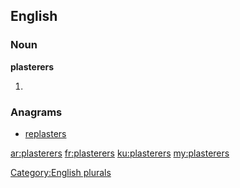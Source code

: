 ==English==

===Noun===
'''plasterers'''

# {{plural of|[[plasterer]]}}

===Anagrams===
* [[replasters#English|replasters]]

[[Category:English plurals]]

[[ar:plasterers]]
[[fr:plasterers]]
[[ku:plasterers]]
[[my:plasterers]]